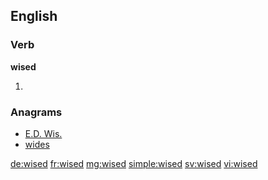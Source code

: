 ==English==

===Verb===
'''wised'''

# {{past of|wise}}

===Anagrams===
* [[E.D. Wis.#English|E.D. Wis.]]
* [[wides#English|wides]]

[[de:wised]]
[[fr:wised]]
[[mg:wised]]
[[simple:wised]]
[[sv:wised]]
[[vi:wised]]